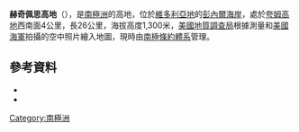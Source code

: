 {{coord|71|7|S|167|30|E|source:GNIS|display=title}}

'''赫奇佩思高地'''（{{lang-en|Hedgpeth Heights}}），是[[南極洲|南極洲]]的高地，位於[[維多利亞地|維多利亞地]]的[[彭內爾海岸|彭內爾海岸]]，處於[[夸姆高地|夸姆高地]]西南面4公里，長26公里，海拔高度1,300米，[[美國地質調查局|美國地質調查局]]根據測量和[[美國海軍|美國海軍]]拍攝的空中照片繪入地圖，現時由[[南極條約體系|南極條約體系]]管理。

==參考資料==
*{{cite gnis | type = antarid | id = 6556| name = Hedgpeth Heights | accessdate = 2012-06-05}}
*{{usgs-gazetteer|id=6556}}

{{Antarctica-geo-stub}}
[[Category:南極洲|Category:南極洲]]